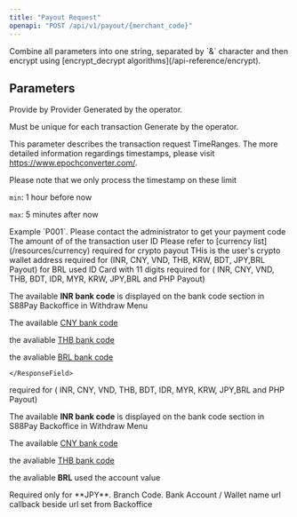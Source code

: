 ```yaml
---
title: "Payout Request"
openapi: "POST /api/v1/payout/{merchant_code}"
---
```


<Warning>
  Combine all parameters into one string, separated by `&` character and then
  encrypt using [encrypt_decrypt algorithms](/api-reference/encrypt).
</Warning>

## Parameters

<ResponseField name="merchant_code" type="string" required>
  Provide by Provider
</ResponseField>
<ResponseField name="transaction_code" type="string" required>
  Generated by the operator.
  
  Must be unique for each transaction
</ResponseField>
<ResponseField name="transaction_timestamp" type="integer" required>
  Generate by the operator. 
  
  This parameter describes the transaction request
  TimeRanges. The more detailed information regardings timestamps, please visit https://www.epochconverter.com/.
  
Please note that we only process the timestamp on these limit

`min`: 1 hour before now

`max`: 5 minutes after now

</ResponseField>
<ResponseField name="payout_code" type="string" required>
  Example `P001`. Please contact the administrator to get your payment code
</ResponseField>
<ResponseField name="transaction_amount" type="double" required>
  The amount of of the transaction
</ResponseField>
<ResponseField name="user_id" type="string" required>
user ID
</ResponseField>
<ResponseField name="currency_code" type="string" required>
  Please refer to [currency list](/resources/currency)
</ResponseField>
<ResponseField name="address" type="string" required>
<Warning>required for crypto payout</Warning>
  THis is the user's crypto wallet address
</ResponseField>
<ResponseField name="back_account_number" type="string" required>
<Warning>required for (INR, CNY, VND, THB, KRW, BDT, JPY,BRL Payout)</Warning>
<Warning>for BRL used ID Card with 11 digits</Warning>
</ResponseField>
<ResponseField name="bank_code" type="string" required>
<Warning>required for ( INR, CNY, VND, THB, BDT, IDR, MYR, KRW, JPY,BRL and PHP Payout)</Warning>

The available **INR bank code** is displayed on the bank code section in S88Pay Backoffice in Withdraw Menu

The available [CNY bank code](/resources/bank/cny)

the avaliable [THB bank code](/resources/bank/thb)

the avaliable [BRL bank code](/resources/bank/brl)

    </ResponseField>

<ResponseField name="bank_name" type="string" required>
  <Warning>required for ( INR, CNY, VND, THB, BDT, IDR, MYR, KRW, JPY,BRL and PHP Payout)</Warning>

The available **INR bank code** is displayed on the bank code section in S88Pay Backoffice in Withdraw Menu

The available [CNY bank code](/resources/bank/cny)

the avaliable [THB bank code](/resources/bank/thb)

the avaliable **BRL** used the account value

</ResponseField>
<ResponseField name="branch_code" type="string">
  <Warning>Required only for **JPY**. Branch Code.</Warning>
</ResponseField>
<ResponseField name="account_name" type="string" required>
  Bank Account / Wallet name
</ResponseField>
<ResponseField name="callback_url" type="string">
  url callback beside url set from Backoffice
</ResponseField>
